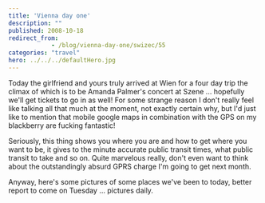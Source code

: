 ```yaml
---
title: 'Vienna day one'
description: ""
published: 2008-10-18
redirect_from: 
            - /blog/vienna-day-one/swizec/55
categories: "travel"
hero: ../../../defaultHero.jpg
---
```

Today the girlfriend and yours truly arrived at Wien for a four day trip the climax of which is to be Amanda Palmer&#x27;s concert at Szene ... hopefully we&#x27;ll get tickets to go in as well! For some strange reason I don&#x27;t really feel like talking all that much at the moment, not exactly certain why, but I&#x27;d just like to mention that mobile google maps in combination with the GPS on my blackberry are fucking fantastic!

Seriously, this thing shows you where you are and how to get where you want to be, it gives to the minute accurate public transit times, what public transit to take and so on. Quite marvelous really, don&#x27;t even want to think about the outstandingly absurd GPRS charge I&#x27;m going to get next month.

Anyway, here&#x27;s some pictures of some places we&#x27;ve been to today, better report to come on Tuesday ... pictures daily.
